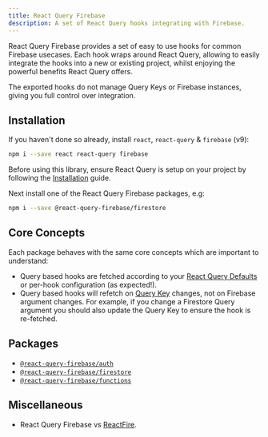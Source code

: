 ```yaml
---
title: React Query Firebase
description: A set of React Query hooks integrating with Firebase.
---
```


React Query Firebase provides a set of easy to use hooks for common Firebase usecases. Each hook wraps around React Query, allowing to easily integrate the hooks into a new or existing project, whilst enjoying the powerful benefits React Query offers.

The exported hooks do not manage Query Keys or Firebase instances, giving you full control over integration.

## Installation

If you haven't done so already, install `react`, `react-query` & `firebase` (v9):

```bash
npm i --save react react-query firebase
```

Before using this library, ensure React Query is setup on your project by following the [Installation](https://react-query.tanstack.com/quick-start) guide.

Next install one of the React Query Firebase packages, e.g:

```bash
npm i --save @react-query-firebase/firestore
```

## Core Concepts

Each package behaves with the same core concepts which are important to understand:

- Query based hooks are fetched according to your [React Query Defaults](https://react-query.tanstack.com/guides/important-defaults) or per-hook configuration (as expected!).
- Query based hooks will refetch on [Query Key](https://react-query.tanstack.com/guides/query-keys) changes, not on Firebase argument changes. For example, if you change a Firestore Query argument you should also update the Query Key to ensure the hook is re-fetched.

## Packages

- [`@react-query-firebase/auth`](/auth)
- [`@react-query-firebase/firestore`](/firestore)
- [`@react-query-firebase/functions`](/functions)

## Miscellaneous

- React Query Firebase vs [ReactFire](https://github.com/FirebaseExtended/reactfire).
